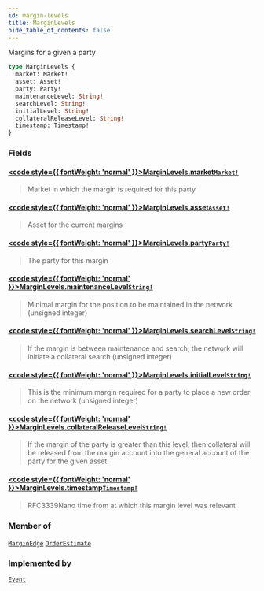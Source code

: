 ```yaml
---
id: margin-levels
title: MarginLevels
hide_table_of_contents: false
---
```








Margins for a given a party

```graphql
type MarginLevels {
  market: Market!
  asset: Asset!
  party: Party!
  maintenanceLevel: String!
  searchLevel: String!
  initialLevel: String!
  collateralReleaseLevel: String!
  timestamp: Timestamp!
}
```


### Fields

#### [<code style={{ fontWeight: 'normal' }}>MarginLevels.<b>market</b></code>](#)<Bullet />[`Market!`](/testnet/api/graphql/objects/market) <Badge class="secondary" text="non-null"/> <Badge class="secondary" text="object"/>
> Market in which the margin is required for this party
> 

#### [<code style={{ fontWeight: 'normal' }}>MarginLevels.<b>asset</b></code>](#)<Bullet />[`Asset!`](/testnet/api/graphql/objects/asset) <Badge class="secondary" text="non-null"/> <Badge class="secondary" text="object"/>
> Asset for the current margins
> 

#### [<code style={{ fontWeight: 'normal' }}>MarginLevels.<b>party</b></code>](#)<Bullet />[`Party!`](/testnet/api/graphql/objects/party) <Badge class="secondary" text="non-null"/> <Badge class="secondary" text="object"/>
> The party for this margin
> 

#### [<code style={{ fontWeight: 'normal' }}>MarginLevels.<b>maintenanceLevel</b></code>](#)<Bullet />[`String!`](/testnet/api/graphql/scalars/string) <Badge class="secondary" text="non-null"/> <Badge class="secondary" text="scalar"/>
> Minimal margin for the position to be maintained in the network (unsigned integer)
> 

#### [<code style={{ fontWeight: 'normal' }}>MarginLevels.<b>searchLevel</b></code>](#)<Bullet />[`String!`](/testnet/api/graphql/scalars/string) <Badge class="secondary" text="non-null"/> <Badge class="secondary" text="scalar"/>
> If the margin is between maintenance and search, the network will initiate a collateral search (unsigned integer)
> 

#### [<code style={{ fontWeight: 'normal' }}>MarginLevels.<b>initialLevel</b></code>](#)<Bullet />[`String!`](/testnet/api/graphql/scalars/string) <Badge class="secondary" text="non-null"/> <Badge class="secondary" text="scalar"/>
> This is the minimum margin required for a party to place a new order on the network (unsigned integer)
> 

#### [<code style={{ fontWeight: 'normal' }}>MarginLevels.<b>collateralReleaseLevel</b></code>](#)<Bullet />[`String!`](/testnet/api/graphql/scalars/string) <Badge class="secondary" text="non-null"/> <Badge class="secondary" text="scalar"/>
> If the margin of the party is greater than this level, then collateral will be released from the margin account into
the general account of the party for the given asset.
> 

#### [<code style={{ fontWeight: 'normal' }}>MarginLevels.<b>timestamp</b></code>](#)<Bullet />[`Timestamp!`](/testnet/api/graphql/scalars/timestamp) <Badge class="secondary" text="non-null"/> <Badge class="secondary" text="scalar"/>
> RFC3339Nano time from at which this margin level was relevant
> 



### Member of

[`MarginEdge`](/testnet/api/graphql/objects/margin-edge)  <Badge class="secondary" text="object"/><Bullet />[`OrderEstimate`](/testnet/api/graphql/objects/order-estimate)  <Badge class="secondary" text="object"/>

### Implemented by

[`Event`](/testnet/api/graphql/unions/event)  <Badge class="secondary" text="union"/>



